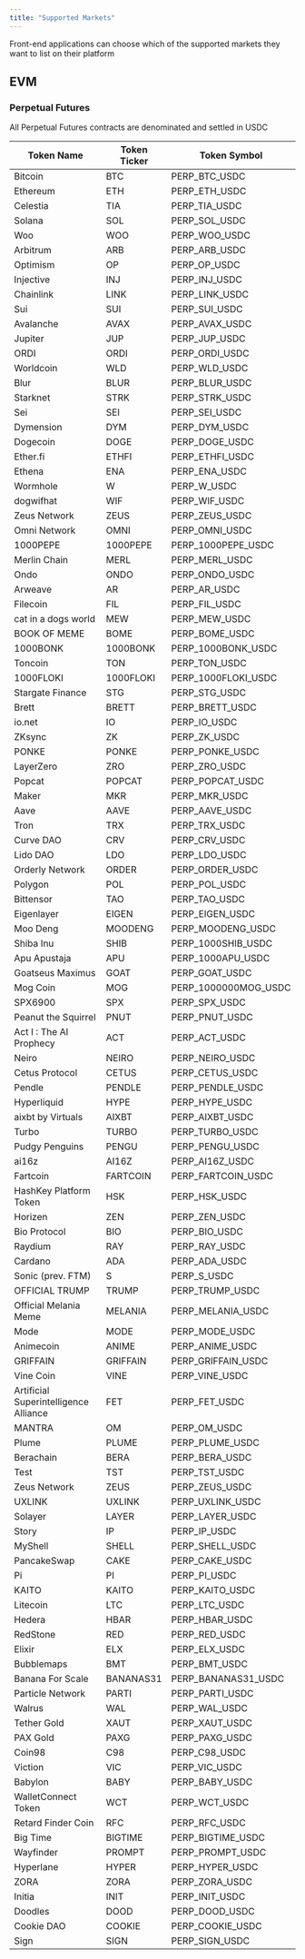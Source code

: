 ```yaml
---
title: "Supported Markets"
---
```


<Note>
  Front-end applications can choose which of the supported markets they want to list on their
  platform
</Note>

## EVM

### Perpetual Futures

<Note>All Perpetual Futures contracts are denominated and settled in USDC</Note>

| Token Name                            | Token Ticker | Token Symbol         |
|---------------------------------------|--------------|----------------------|
| Bitcoin                               | BTC          | PERP_BTC_USDC        |
| Ethereum                              | ETH          | PERP_ETH_USDC        |
| Celestia                              | TIA          | PERP_TIA_USDC        |
| Solana                                | SOL          | PERP_SOL_USDC        |
| Woo                                   | WOO          | PERP_WOO_USDC        |
| Arbitrum                              | ARB          | PERP_ARB_USDC        |
| Optimism                              | OP           | PERP_OP_USDC         |
| Injective                             | INJ          | PERP_INJ_USDC        |
| Chainlink                             | LINK         | PERP_LINK_USDC       |
| Sui                                   | SUI          | PERP_SUI_USDC        |
| Avalanche                             | AVAX         | PERP_AVAX_USDC       |
| Jupiter                               | JUP          | PERP_JUP_USDC        |
| ORDI                                  | ORDI         | PERP_ORDI_USDC       |
| Worldcoin                             | WLD          | PERP_WLD_USDC        |
| Blur                                  | BLUR         | PERP_BLUR_USDC       |
| Starknet                              | STRK         | PERP_STRK_USDC       |
| Sei                                   | SEI          | PERP_SEI_USDC        |
| Dymension                             | DYM          | PERP_DYM_USDC        |
| Dogecoin                              | DOGE         | PERP_DOGE_USDC       |
| Ether.fi                              | ETHFI        | PERP_ETHFI_USDC      |
| Ethena                                | ENA          | PERP_ENA_USDC        |
| Wormhole                              | W            | PERP_W_USDC          |
| dogwifhat                             | WIF          | PERP_WIF_USDC        |
| Zeus Network                          | ZEUS         | PERP_ZEUS_USDC       |
| Omni Network                          | OMNI         | PERP_OMNI_USDC       |
| 1000PEPE                              | 1000PEPE     | PERP_1000PEPE_USDC   |
| Merlin Chain                          | MERL         | PERP_MERL_USDC       |
| Ondo                                  | ONDO         | PERP_ONDO_USDC       |
| Arweave                               | AR           | PERP_AR_USDC         |
| Filecoin                              | FIL          | PERP_FIL_USDC        |
| cat in a dogs world                   | MEW          | PERP_MEW_USDC        |
| BOOK OF MEME                          | BOME         | PERP_BOME_USDC       |
| 1000BONK                              | 1000BONK     | PERP_1000BONK_USDC   |
| Toncoin                               | TON          | PERP_TON_USDC        |
| 1000FLOKI                             | 1000FLOKI    | PERP_1000FLOKI_USDC  |
| Stargate Finance                      | STG          | PERP_STG_USDC        |
| Brett                                 | BRETT        | PERP_BRETT_USDC      |
| io.net                                | IO           | PERP_IO_USDC         |
| ZKsync                                | ZK           | PERP_ZK_USDC         |
| PONKE                                 | PONKE        | PERP_PONKE_USDC      |
| LayerZero                             | ZRO          | PERP_ZRO_USDC        |
| Popcat                                | POPCAT       | PERP_POPCAT_USDC     |
| Maker                                 | MKR          | PERP_MKR_USDC        |
| Aave                                  | AAVE         | PERP_AAVE_USDC       |
| Tron                                  | TRX          | PERP_TRX_USDC        |
| Curve DAO                             | CRV          | PERP_CRV_USDC        |
| Lido DAO                              | LDO          | PERP_LDO_USDC        |
| Orderly Network                       | ORDER        | PERP_ORDER_USDC      |
| Polygon                               | POL          | PERP_POL_USDC        |
| Bittensor                             | TAO          | PERP_TAO_USDC        |
| Eigenlayer                            | EIGEN        | PERP_EIGEN_USDC      |
| Moo Deng                              | MOODENG      | PERP_MOODENG_USDC    |
| Shiba Inu                             | SHIB         | PERP_1000SHIB_USDC   |
| Apu Apustaja                          | APU          | PERP_1000APU_USDC    |
| Goatseus Maximus                      | GOAT         | PERP_GOAT_USDC       |
| Mog Coin                              | MOG          | PERP_1000000MOG_USDC |
| SPX6900                               | SPX          | PERP_SPX_USDC        |
| Peanut the Squirrel                   | PNUT         | PERP_PNUT_USDC       |
| Act I \: The AI Prophecy              | ACT          | PERP_ACT_USDC        |
| Neiro                                 | NEIRO        | PERP_NEIRO_USDC      |
| Cetus Protocol                        | CETUS        | PERP_CETUS_USDC      |
| Pendle                                | PENDLE       | PERP_PENDLE_USDC     |
| Hyperliquid                           | HYPE         | PERP_HYPE_USDC       |
| aixbt by Virtuals                     | AIXBT        | PERP_AIXBT_USDC      |
| Turbo                                 | TURBO        | PERP_TURBO_USDC      |
| Pudgy Penguins                        | PENGU        | PERP_PENGU_USDC      |
| ai16z                                 | AI16Z        | PERP_AI16Z_USDC      |
| Fartcoin                              | FARTCOIN     | PERP_FARTCOIN_USDC   |
| HashKey Platform Token                | HSK          | PERP_HSK_USDC        |
| Horizen                               | ZEN          | PERP_ZEN_USDC        |
| Bio Protocol                          | BIO          | PERP_BIO_USDC        |
| Raydium                               | RAY          | PERP_RAY_USDC        |
| Cardano                               | ADA          | PERP_ADA_USDC        |
| Sonic (prev. FTM)                     | S            | PERP_S_USDC          |
| OFFICIAL TRUMP                        | TRUMP        | PERP_TRUMP_USDC      |
| Official Melania Meme                 | MELANIA      | PERP_MELANIA_USDC    |
| Mode                                  | MODE         | PERP_MODE_USDC       |
| Animecoin                             | ANIME        | PERP_ANIME_USDC      |
| GRIFFAIN                              | GRIFFAIN     | PERP_GRIFFAIN_USDC   |
| Vine Coin                             | VINE         | PERP_VINE_USDC       |
| Artificial Superintelligence Alliance | FET          | PERP_FET_USDC        |
| MANTRA                                | OM           | PERP_OM_USDC         |
| Plume                                 | PLUME        | PERP_PLUME_USDC      |
| Berachain                             | BERA         | PERP_BERA_USDC       |
| Test                                  | TST          | PERP_TST_USDC        |
| Zeus Network                          | ZEUS         | PERP_ZEUS_USDC       |
| UXLINK                                | UXLINK       | PERP_UXLINK_USDC     |
| Solayer                               | LAYER        | PERP_LAYER_USDC      |
| Story                                 | IP           | PERP_IP_USDC         |
| MyShell                               | SHELL        | PERP_SHELL_USDC      |
| PancakeSwap                           | CAKE         | PERP_CAKE_USDC       |
| Pi                                    | PI           | PERP_PI_USDC         |
| KAITO                                 | KAITO        | PERP_KAITO_USDC      |
| Litecoin                              | LTC          | PERP_LTC_USDC        |
| Hedera                                | HBAR         | PERP_HBAR_USDC       |
| RedStone                              | RED          | PERP_RED_USDC        |
| Elixir                                | ELX          | PERP_ELX_USDC        |
| Bubblemaps                            | BMT          | PERP_BMT_USDC        |
| Banana For Scale                      | BANANAS31    | PERP_BANANAS31_USDC  |
| Particle Network                      | PARTI        | PERP_PARTI_USDC      |
| Walrus                                | WAL          | PERP_WAL_USDC        |
| Tether Gold                           | XAUT         | PERP_XAUT_USDC       |
| PAX Gold                              | PAXG         | PERP_PAXG_USDC       |
| Coin98                                | C98          | PERP_C98_USDC        |
| Viction                               | VIC          | PERP_VIC_USDC        |
| Babylon                               | BABY         | PERP_BABY_USDC       |
| WalletConnect Token                   | WCT          | PERP_WCT_USDC        |
| Retard Finder Coin                    | RFC          | PERP_RFC_USDC        |
| Big Time                              | BIGTIME      | PERP_BIGTIME_USDC    |
| Wayfinder                             | PROMPT       | PERP_PROMPT_USDC     |
| Hyperlane                             | HYPER        | PERP_HYPER_USDC      |
| ZORA                                  | ZORA         | PERP_ZORA_USDC       |
| Initia                                | INIT         | PERP_INIT_USDC       |
| Doodles                               | DOOD         | PERP_DOOD_USDC       |
| Cookie DAO                            | COOKIE       | PERP_COOKIE_USDC     |
| Sign                                  | SIGN         | PERP_SIGN_USDC       |